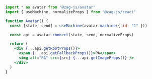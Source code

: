 ```jsx
import * as avatar from "@zag-js/avatar"
import { useMachine, normalizeProps } from "@zag-js/react"

function Avatar() {
  const [state, send] = useMachine(avatar.machine({ id: "1" }))

  const api = avatar.connect(state, send, normalizeProps)

  return (
    <div {...api.getRootProps()}>
      <span {...api.getFallbackProps()}>PA</span>
      <img alt="PA" src={src} {...api.getImageProps()} />
    </div>
  )
}
```
